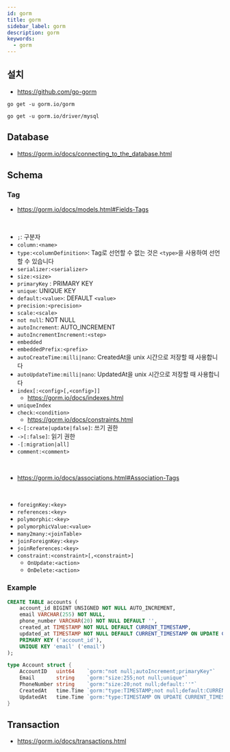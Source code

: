 ```yaml
---
id: gorm
title: gorm
sidebar_label: gorm
description: gorm
keywords:
  - gorm
---
```


## 설치

- https://github.com/go-gorm

```shell
go get -u gorm.io/gorm
```

```shell
go get -u gorm.io/driver/mysql
```

## Database

- https://gorm.io/docs/connecting_to_the_database.html

## Schema

### Tag

- https://gorm.io/docs/models.html#Fields-Tags

<br />

- `;`: 구분자
- `column:<name>`
- `type:<columnDefinition>`: Tag로 선언할 수 없는 것은 `<type>`을 사용하여 선언할 수 있습니다
- `serializer:<serializer>`
- `size:<size>`
- `primaryKey` : PRIMARY KEY
- `unique`: UNIQUE KEY
- `default:<value>`: DEFAULT `<value>`
- `precision:<precision>`
- `scale:<scale>`
- `not null`: NOT NULL
- `autoIncrement`: AUTO_INCREMENT
- `autoIncrementIncrement:<step>`
- `embedded`
- `embeddedPrefix:<prefix>`
- `autoCreateTime:milli|nano`: CreatedAt을 unix 시간으로 저장할 때 사용합니다
- `autoUpdateTime:milli|nano`: UpdatedAt을 unix 시간으로 저장할 때 사용합니다
- `index[:<config>[,<config>]]`
  - https://gorm.io/docs/indexes.html
- `uniqueIndex`
- `check:<condition>`
  - https://gorm.io/docs/constraints.html
- `<-[:create|update|false]`: 쓰기 권한
- `->[:false]`: 읽기 권한
- `-[:migration|all]`
- `comment:<comment>`

<br />

- https://gorm.io/docs/associations.html#Association-Tags

<br />

- `foreignKey:<key>`
- `references:<key>`
- `polymorphic:<key>`
- `polymorphicValue:<value>`
- `many2many:<joinTable>`
- `joinForeignKey:<key>`
- `joinReferences:<key>`
- `constraint:<constraint>[,<constraint>]`
  - `OnUpdate:<action>`
  - `OnDelete:<action>`

### Example

```sql
CREATE TABLE accounts (
    account_id BIGINT UNSIGNED NOT NULL AUTO_INCREMENT,
    email VARCHAR(255) NOT NULL,
    phone_number VARCHAR(20) NOT NULL DEFAULT '',
    created_at TIMESTAMP NOT NULL DEFAULT CURRENT_TIMESTAMP,
    updated_at TIMESTAMP NOT NULL DEFAULT CURRENT_TIMESTAMP ON UPDATE CURRENT_TIMESTAMP,
    PRIMARY KEY ('account_id'),
    UNIQUE KEY 'email' ('email')
);
```

```go
type Account struct {
	AccountID   uint64    `gorm:"not null;autoIncrement;primaryKey"`
	Email       string    `gorm:"size:255;not null;unique"`
	PhoneNumber string    `gorm:"size:20;not null;default:''"`
	CreatedAt   time.Time `gorm:"type:TIMESTAMP;not null;default:CURRENT_TIMESTAMP"`
	UpdatedAt   time.Time `gorm:"type:TIMESTAMP ON UPDATE CURRENT_TIMESTAMP;not null;default:CURRENT_TIMESTAMP"`
}
```

## Transaction

- https://gorm.io/docs/transactions.html
